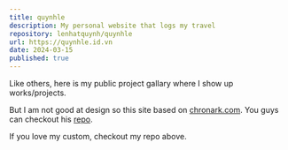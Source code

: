 ```yaml
---
title: quynhle
description: My personal website that logs my travel
repository: lenhatquynh/quynhle
url: https://quynhle.id.vn
date: 2024-03-15
published: true
---
```


Like others, here is my public project gallary where I show up works/projects.

But I am not good at design so this site based on [chronark.com](https://chronark.com). You guys can checkout his [repo](https://github.com/chronark/chronark.com).

If you love my custom, checkout my repo above.
